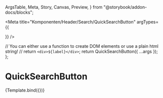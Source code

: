   ArgsTable,
  Meta,
  Story,
  Canvas,
  Preview,
} from "@storybook/addon-docs/blocks";


<Meta
  title="Komponenten/Header/Search/QuickSearchButton"
  argTypes={{
    
  }}
/>

  // You can either use a function to create DOM elements or use a plain html string!
  // return `<div>${label}</div>`;
  return QuickSearchButton({ ...args });
};

# QuickSearchButton

<Preview withToolbar>
  <Story name="Default">
    {Template.bind({})}
  </Story>
</Preview>